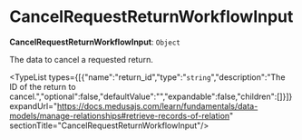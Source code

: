 
# CancelRequestReturnWorkflowInput

 **CancelRequestReturnWorkflowInput**: `Object`

The data to cancel a requested return.

<TypeList types={[{"name":"return_id","type":"`string`","description":"The ID of the return to cancel.","optional":false,"defaultValue":"","expandable":false,"children":[]}]} expandUrl="https://docs.medusajs.com/learn/fundamentals/data-models/manage-relationships#retrieve-records-of-relation" sectionTitle="CancelRequestReturnWorkflowInput"/>
